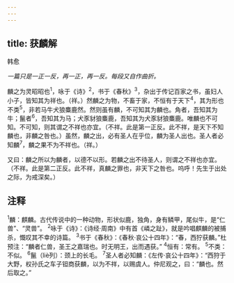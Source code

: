 ```yaml
---
---
---
```

title: 获麟解
---



韩愈

*一篇只是一正一反，再一正，再一反。每段又自作曲折。*

麟之为灵昭昭也<sup>1</sup>，咏于《诗》<sup>2</sup>，书于《春秋》<sup>3</sup>，杂出于传记百家之书，虽妇人小子，皆知其为祥也。（祥。）然麟之为物，不畜于家，不恒有于天下<sup>4</sup>，其为形也不类<sup>5</sup>，非若马牛犬狼麋鹿然。然则虽有麟，不可知其为麟也。角者，吾知其为牛；鬣者<sup>6</sup>，吾知其为马；犬豕豺狼麋鹿，吾知其为犬豕豺狼麋鹿。唯麟也不可知。不可知，则其谓之不祥也亦宜。（不祥。此是第一正反。此不祥，是天下不知麟也，非麟之咎也。）虽然，麟之出，必有圣人在乎位，麟为圣人出也。圣人者必知麟<sup>7</sup>，麟之果不为不祥也。（祥。）

又曰：麟之所以为麟者，以德不以形。若麟之出不待圣人，则谓之不祥也亦宜。（不祥。此是第二正反。此不祥，真麟之罪也，非天下之咎也。呜呼！先生于出处之际，为戒深矣。）

## 注释

<sup>1</sup>麟：麒麟。古代传说中的一种动物，形状似鹿，独角，身有鳞甲，尾似牛，是“仁兽”、“灵兽”。
<sup>2</sup>咏于《诗》：《诗经·周南》中有首《嶙之趾》，就是吟唱麒麟的被捕杀，慨叹其不幸的诗篇。
<sup>3</sup>书于《春秋》：《春秋·哀公十四年》：“春，西狞获麟。”杜预注：“麟者仁兽，圣王之嘉瑞也。时无明王，出而遇获。”
<sup>4</sup>恒有：常有。
<sup>5</sup>不类：不似。
<sup>6</sup>鬣（liè列）：颈上的长毛。
<sup>7</sup>圣人者必知麟：《左传·哀公十四年》：“西狩于大野，权孙氏之车子钽商获麟，以为不祥，以赐虞人。仲尼观之，曰：“麟也。然后取之。”